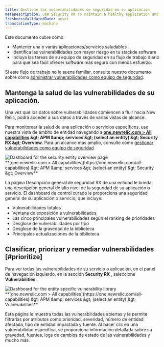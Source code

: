 ```yaml
---
title: Gestione las vulnerabilidades de seguridad en su aplicación
metaDescription: Use Security RX to maintain a healthy application and remediate vulnerabilities as a developer.
freshnessValidatedDate: never
translationType: machine
---
```


Este documento cubre cómo:

* Mantener una o varias aplicaciones/servicios saludables
* Identifica las vulnerabilidades con mayor riesgo en tu stackde software
* Incluya las tareas de su equipo de seguridad en su flujo de trabajo diario para que sea fácil ofrecer software más seguro con menos esfuerzo.

Si este flujo de trabajo no le suena familiar, consulte nuestro documento sobre cómo [administrar vulnerabilidades como equipo de seguridad](/docs/vulnerability-management/security-workflow).

## Mantenga la salud de las vulnerabilidades de su aplicación.

Una vez que los datos sobre vulnerabilidades comiencen a fluir hacia New Relic, podrá acceder a sus datos a través de varias vistas de alcance.

Para monitorear la salud de una aplicación o servicios específicos, use nuestra vista de ámbito de entidad navegando a <DNT>**[one.newrelic.com &gt; All capabilities](https://one.newrelic.com/all-capabilities) &amp;gt; APM &amp;amp; services &amp;gt; (select an entity) &amp;gt; Security RX &amp;gt; Overview**</DNT>. Para un alcance más amplio, consulte cómo [gestionar vulnerabilidades como equipo de seguridad](/docs/vulnerability-management/security-workflow).

<img title="Entity overview" alt="Dashboard for the security entity overview page" src="/images/security_screenshot-entity_security-overview.webp" />

<figcaption>
  <DNT>
    **[one.newrelic.com &gt; All capabilities](https://one.newrelic.com/all-capabilities) &amp;gt; APM &amp;amp; services &amp;gt; (select an entity) &amp;gt; Security &amp;gt; Overview**
  </DNT>
</figcaption>

La página Descripción general de seguridad RX de una entidad le brinda una descripción general de alto nivel de la seguridad de su aplicación o servicio. El dashboard de control curado le proporciona una seguridad general de su aplicación o servicio, que incluye:

* Vulnerabilidades totales
* Ventana de exposición a vulnerabilidades
* Las cinco principales vulnerabilidades según el ranking de prioridades
* Desglose de vulnerabilidades por tipo
* Desglose de la gravedad de la biblioteca
* Principales actualizaciones de la biblioteca

## Clasificar, priorizar y remediar vulnerabilidades [#prioritize]

Para ver todas las vulnerabilidades de su servicio o aplicación, en el panel de navegación izquierdo, en la sección **Security RX** , seleccione <DNT>**Vulnerabilities**</DNT>.

<img title="Vulnerability library" alt="Dashboard for the entity specific vulnerability library" src="/images/vulnLibrary.webp" />

<figcaption>
  <DNT>
    **[one.newrelic.com &gt; All capabilities](https://one.newrelic.com/all-capabilities) &amp;gt; APM &amp;amp; services &amp;gt; (select an entity) &amp;gt; Vulnerabilities**
  </DNT>
</figcaption>

Esta página le muestra todas las vulnerabilidades abiertas y le permite filtrarlas por atributos como prioridad, severidad, número de entidad afectada, tipo de entidad impactada y fuente. Al hacer clic en una vulnerabilidad específica, se proporciona información detallada sobre su gravedad, fuentes, logs de cambios de estado de las vulnerabilidades y mucho más.